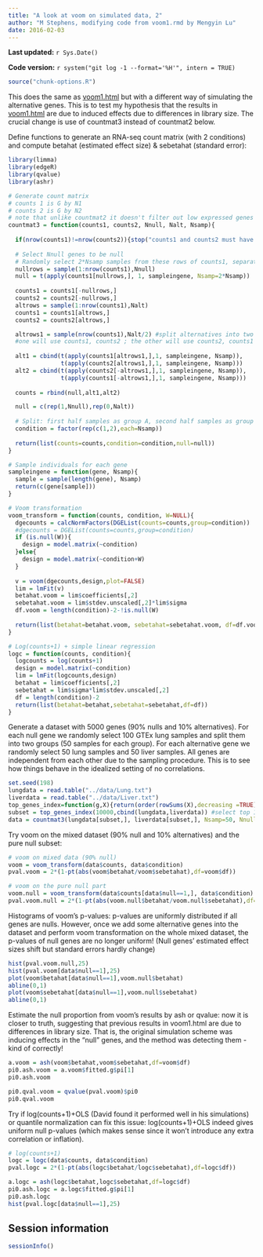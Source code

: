 ```yaml
---
title: "A look at voom on simulated data, 2"
author: "M Stephens, modifying code from voom1.rmd by Mengyin Lu"
date: 2016-02-03
---
```


**Last updated:** `r Sys.Date()`

**Code version:** `r system("git log -1 --format='%H'", intern = TRUE)`

```r
source("chunk-options.R")
```

This does the same as [voom1.html](voom1.html) but with a different way of simulating the alternative genes. This is to test my hypothesis that
the results in [voom1.html](voom1.html) are due to induced effects due to differences in library size. The crucial change is use of countmat3 instead of countmat2 below.

Define functions to generate an RNA-seq count matrix (with 2 conditions) and compute betahat (estimated effect size)  & sebetahat (standard error):
```r
library(limma)
library(edgeR)
library(qvalue)
library(ashr)

# Generate count matrix
# counts 1 is G by N1 
# counts 2 is G by N2
# note that unlike countmat2 it doesn't filter out low expressed genes - assumes this already done
countmat3 = function(counts1, counts2, Nnull, Nalt, Nsamp){
  
  if(nrow(counts1)!=nrow(counts2)){stop("counts1 and counts2 must have same rows")}
  
  # Select Nnull genes to be null
  # Randomly select 2*Nsamp samples from these rows of counts1, separately for each gene (so uncorrelated)
  nullrows = sample(1:nrow(counts1),Nnull)
  null = t(apply(counts1[nullrows,], 1, sampleingene, Nsamp=2*Nsamp))
  
  counts1 = counts1[-nullrows,]
  counts2 = counts2[-nullrows,]
  altrows = sample(1:nrow(counts1),Nalt)
  counts1 = counts1[altrows,]
  counts2 = counts2[altrows,]

  altrows1 = sample(nrow(counts1),Nalt/2) #split alternatives into two types. 
  #one will use counts1, counts2 ; the other will use counts2, counts1
  
  alt1 = cbind(t(apply(counts1[altrows1,],1, sampleingene, Nsamp)),
               t(apply(counts2[altrows1,],1, sampleingene, Nsamp)))
  alt2 = cbind(t(apply(counts2[-altrows1,],1, sampleingene, Nsamp)),
               t(apply(counts1[-altrows1,],1, sampleingene, Nsamp)))
  
  counts = rbind(null,alt1,alt2)

  null = c(rep(1,Nnull),rep(0,Nalt))
  
  # Split: first half samples as group A, second half samples as group B 
  condition = factor(rep(c(1,2),each=Nsamp))
  
  return(list(counts=counts,condition=condition,null=null)) 
}

# Sample individuals for each gene
sampleingene = function(gene, Nsamp){
  sample = sample(length(gene), Nsamp)
  return(c(gene[sample]))
}

# Voom transformation
voom_transform = function(counts, condition, W=NULL){
  dgecounts = calcNormFactors(DGEList(counts=counts,group=condition))
  #dgecounts = DGEList(counts=counts,group=condition)
  if (is.null(W)){
    design = model.matrix(~condition)
  }else{
    design = model.matrix(~condition+W)
  }
  
  v = voom(dgecounts,design,plot=FALSE)
  lim = lmFit(v)
  betahat.voom = lim$coefficients[,2]
  sebetahat.voom = lim$stdev.unscaled[,2]*lim$sigma
  df.voom = length(condition)-2-!is.null(W)
  
  return(list(betahat=betahat.voom, sebetahat=sebetahat.voom, df=df.voom, v=v))
}

# Log(counts+1) + simple linear regression
logc = function(counts, condition){
  logcounts = log(counts+1)
  design = model.matrix(~condition)
  lim = lmFit(logcounts,design)
  betahat = lim$coefficients[,2]
  sebetahat = lim$sigma*lim$stdev.unscaled[,2]
  df = length(condition)-2
  return(list(betahat=betahat,sebetahat=sebetahat,df=df))
}
```

Generate a dataset with 5000 genes (90% nulls and 10% alternatives). For each null gene we randomly select 100 GTEx lung samples and split them into two groups (50 samples for each group). For each alternative gene we randomly select 50 lung samples and 50 liver samples. All genes are independent from each other due to the sampling procedure. This is to see how
things behave in the idealized setting of no correlations.
```r
set.seed(198)
lungdata = read.table("../data/Lung.txt")
liverdata = read.table("../data/Liver.txt")
top_genes_index=function(g,X){return(order(rowSums(X),decreasing =TRUE)[1:g])}
subset = top_genes_index(10000,cbind(lungdata,liverdata)) #select top 10k expressed genes
data = countmat3(lungdata[subset,], liverdata[subset,], Nsamp=50, Nnull=4500, Nalt=500)
```

Try voom on the mixed dataset (90% null and 10% alternatives) and the pure null subset:
```r
# voom on mixed data (90% null)
voom = voom_transform(data$counts, data$condition)
pval.voom = 2*(1-pt(abs(voom$betahat/voom$sebetahat),df=voom$df))

# voom on the pure null part
voom.null = voom_transform(data$counts[data$null==1,], data$condition)
pval.voom.null = 2*(1-pt(abs(voom.null$betahat/voom.null$sebetahat),df=voom.null$df))
```

Histograms of voom's p-values: p-values are uniformly distributed if all genes are nulls. However, once we add some alternative genes into the dataset and perform voom transformation on the whole mixed dataset, the p-values of null genes are no longer uniform! (Null genes' estimated effect sizes shift but standard errors hardly change)
```r
hist(pval.voom.null,25)
hist(pval.voom[data$null==1],25)
plot(voom$betahat[data$null==1],voom.null$betahat)
abline(0,1)
plot(voom$sebetahat[data$null==1],voom.null$sebetahat)
abline(0,1)
```

Estimate the null proportion from voom's results by ash or qvalue: now it is closer
to truth, suggesting that previous results in voom1.html are due to differences
in library size. That is, the original simulation scheme was inducing effects in the "null"
genes, and the method was detecting them - kind of correctly!
```r
a.voom = ash(voom$betahat,voom$sebetahat,df=voom$df)
pi0.ash.voom = a.voom$fitted.g$pi[1]
pi0.ash.voom

pi0.qval.voom = qvalue(pval.voom)$pi0
pi0.qval.voom
```

Try if log(counts+1)+OLS (David found it performed well in his simulations) or quantile normalization can fix this issue: log(counts+1)+OLS indeed gives uniform null p-values (which makes sense since it won't introduce any extra correlation or inflation). 
```r
# log(counts+1)
logc = logc(data$counts, data$condition)
pval.logc = 2*(1-pt(abs(logc$betahat/logc$sebetahat),df=logc$df))

a.logc = ash(logc$betahat,logc$sebetahat,df=logc$df)
pi0.ash.logc = a.logc$fitted.g$pi[1]
pi0.ash.logc
hist(pval.logc[data$null==1],25)
```


## Session information

```r
sessionInfo()
```
